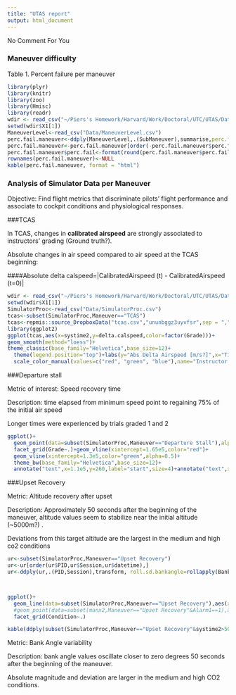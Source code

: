 ---
title: "UTAS report"
output: html_document
---
No Comment For You

### Maneuver difficulty

Table 1. Percent failure per maneuver
```{r echo=FALSE,message=FALSE,warning=FALSE,results='asis'}
library(plyr)
library(knitr)
library(zoo)
library(Hmisc)
library(readr)
wdir <- read_csv("~/Piers's Homework/Harvard/Work/Doctoral/UTC/UTAS/Data/Analysis/Github/utas/wdir.csv", col_names = FALSE)
setwd(wdir$X1[1])
ManeuverLevel<-read_csv("Data/ManeuverLevel.csv")
perc.fail.maneuver<-ddply(ManeuverLevel,.(SubManeuver),summarise,perc.fail=100*sum(Grade==1)/length(SubManeuver))
perc.fail.maneuver<-perc.fail.maneuver[order(-perc.fail.maneuver$perc.fail),]
perc.fail.maneuver$perc.fail<-format(round(perc.fail.maneuver$perc.fail,2))
rownames(perc.fail.maneuver)<-NULL
kable(perc.fail.maneuver, format = "html")
```

### Analysis of Simulator Data per Maneuver

Objective: Find flight metrics that discriminate pilots' flight performance and 
associate to cockpit conditions and physiological responses.

###TCAS

In TCAS, changes in **calibrated airspeed** are strongly associated to instructors' grading (Ground truth?).

Absolute changes in air speed compared to air speed at the TCAS beginning: 

####Absolute delta calspeed=|CalibratedAirspeed (t) - CalibratedAirspeed (t=0)|
```{r echo=FALSE,message=FALSE,warning=FALSE}
wdir <- read_csv("~/Piers's Homework/Harvard/Work/Doctoral/UTC/UTAS/Data/Analysis/Github/utas/wdir.csv", col_names = FALSE)
setwd(wdir$X1[1])
SimulatorProc<-read_csv("Data/SimulatorProc.csv")
tcas<-subset(SimulatorProc,Maneuver=="TCAS")
tcas<-repmis::source_DropboxData("tcas.csv","ununbggz3uyvfsr",sep = ",",header = TRUE)
library(ggplot2)
ggplot(tcas,aes(x=systime2,y=delta.calspeed,color=factor(Grade)))+
geom_smooth(method="loess")+
theme_classic(base_family="Helvetica",base_size=12)+
  theme(legend.position="top")+labs(y="Abs Delta Airspeed [m/s?]",x="Time [ms]")+
  scale_color_manual(values=c("red", "green", "blue"),name="Instructor's\n Grade")
```

###Departure stall

Metric of interest: Speed recovery time


Description: time elapsed from minimum speed point to regaining 75% of the initial air speed 

Longer times were experienced by trials graded 1 and 2
```{r echo=FALSE,message=FALSE,warning=FALSE}
ggplot()+
  geom_point(data=subset(SimulatorProc,Maneuver=="Departure Stall"),alpha=0.1,aes(x=systime2,y=CalibratedAirspeed,group=Session))+
  facet_grid(Grade~.)+geom_vline(xintercept=1.65e5,color="red")+
  geom_vline(xintercept=1.3e5,color="green",alpha=0.5)+
  theme_bw(base_family="Helvetica",base_size=12)+
  annotate("text",x=1.1e5,y=260,label="start",size=4)+annotate("text",x=1.8e5,y=260,label="end",size=4,color="red")
```

###Upset Recovery

Metric: Altitude recovery after upset

Description: Approximately 50 seconds after the beginning of the maneuver, altitude values seem to stabilize near the initial altitude (~5000m?) . 

Deviations from this target altitude are the largest in the medium and high co2 conditions

```{r echo=FALSE,message=FALSE,warning=FALSE,results='asis'}
ur<-subset(SimulatorProc,Maneuver=="Upset Recovery")
ur<-ur[order(ur$PID,ur$Session,ur$datetime),]
ur<-ddply(ur,.(PID,Session),transform, roll.sd.bankangle=rollapply(BankAngle,width=10,align="center",partial=TRUE,FUN=sd))



ggplot()+
  geom_line(data=subset(SimulatorProc,Maneuver=="Upset Recovery"),aes(x=systime2,y=Altitude,group=PID,color=factor(Grade)))+
  #geom_point(data=subset(manx2,Maneuver=="Upset Recovery"&Alarm1==1),aes(x=systime2,y=Sideslip+10),color="purple",size=1.2)+
  facet_grid(Condition~.)

kable(ddply(subset(SimulatorProc,Maneuver=="Upset Recovery"&systime2>50e3),.(Condition),summarise,Mean_altitude=mean(abs(Altitude),na.rm=TRUE)),format="html")


```

Metric: Bank Angle variability

Description: bank angle values oscillate closer to zero degrees 50 seconds after the beginning of the maneuver.

Absolute magnitude and deviation are larger in the medium and high CO2 conditions.





